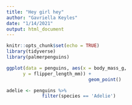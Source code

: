 ```yaml
---
title: "Hey girl hey"
author: "Gavriella Keyles"
date: "1/14/2021"
output: html_document
---
```


```r
knitr::opts_chunk$set(echo = TRUE)
library(tidyverse)
library(palmerpenguins)
```

```r
ggplot(data = penguins, aes(x = body_mass_g, 
      y = flipper_length_mm)) + 
                              geom_point()

```

```r
adelie <- penguins %>% 
		     filter(species == 'Adelie')
```

